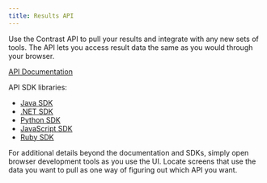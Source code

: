 ```yaml
---
title: Results API
---
```


Use the Contrast API to pull your results and integrate with any new sets of tools.
The API lets you access result data the same as you would through your browser.

[API Documentation](https://api.contrastsecurity.com)

API SDK libraries:
- [Java SDK](https://github.com/Contrast-Security-OSS/contrast-sdk-java)
- [.NET SDK](https://github.com/Contrast-Security-OSS/contrast-sdk-dotnet)
- [Python SDK](https://github.com/Contrast-Security-OSS/contrast-sdk-python)
- [JavaScript SDK](https://github.com/Contrast-Security-OSS/contrast-sdk-javascript)
- [Ruby SDK](https://github.com/Contrast-Security-OSS/contrast-sdk-ruby)

For additional details beyond the documentation and SDKs, simply open browser development tools as you use the UI.
Locate screens that use the data you want to pull as one way of figuring out which API you want.